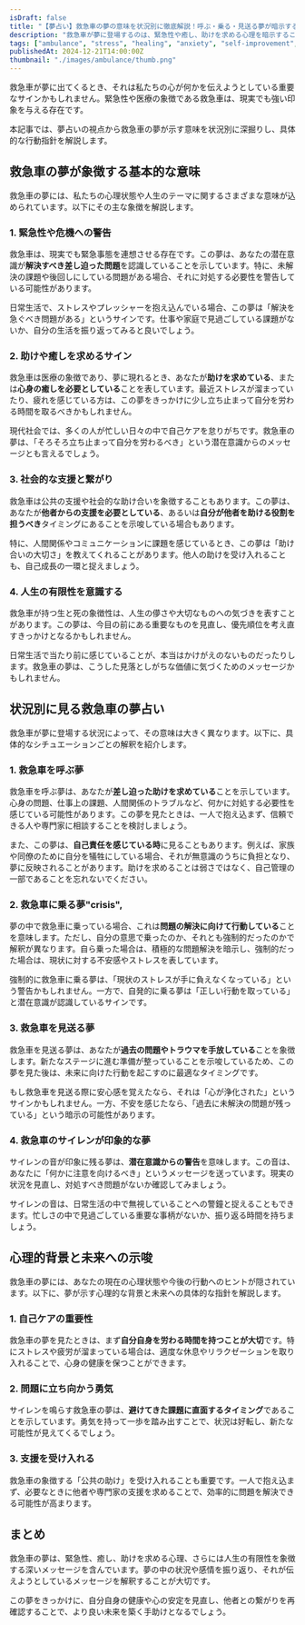 ```yaml
---
isDraft: false
title: "【夢占い】救急車の夢の意味を状況別に徹底解説！呼ぶ・乗る・見送る夢が暗示するメッセージ"
description: "救急車が夢に登場するのは、緊急性や癒し、助けを求める心理を暗示することがあります。本記事では、夢占いの視点から救急車の夢が伝える深いメッセージを状況別に解説し、現実生活に活かせるヒントをお届けします。"
tags: ["ambulance", "stress", "healing", "anxiety", "self-improvement", "relationships"]
publishedAt: 2024-12-21T14:00:00Z
thumbnail: "./images/ambulance/thumb.png"
---
```


救急車が夢に出てくるとき、それは私たちの心が何かを伝えようとしている重要なサインかもしれません。緊急性や医療の象徴である救急車は、現実でも強い印象を与える存在です。

本記事では、夢占いの視点から救急車の夢が示す意味を状況別に深掘りし、具体的な行動指針を解説します。

<TableOfContents />

<AdUnit />

## 救急車の夢が象徴する基本的な意味

救急車の夢には、私たちの心理状態や人生のテーマに関するさまざまな意味が込められています。以下にその主な象徴を解説します。

### 1. 緊急性や危機への警告

救急車は、現実でも緊急事態を連想させる存在です。この夢は、あなたの潜在意識が<strong>解決すべき差し迫った問題</strong>を認識していることを示しています。特に、未解決の課題や後回しにしている問題がある場合、それに対処する必要性を警告している可能性があります。

日常生活で、ストレスやプレッシャーを抱え込んでいる場合、この夢は「解決を急ぐべき問題がある」というサインです。仕事や家庭で見過ごしている課題がないか、自分の生活を振り返ってみると良いでしょう。

### 2. 助けや癒しを求めるサイン

救急車は医療の象徴であり、夢に現れるとき、あなたが<strong>助けを求めている</strong>、または<strong>心身の癒しを必要としている</strong>ことを表しています。最近ストレスが溜まっていたり、疲れを感じている方は、この夢をきっかけに少し立ち止まって自分を労わる時間を取るべきかもしれません。

現代社会では、多くの人が忙しい日々の中で自己ケアを怠りがちです。救急車の夢は、「そろそろ立ち止まって自分を労わるべき」という潜在意識からのメッセージとも言えるでしょう。

### 3. 社会的な支援と繋がり

救急車は公共の支援や社会的な助け合いを象徴することもあります。この夢は、あなたが<strong>他者からの支援を必要としている</strong>、あるいは<strong>自分が他者を助ける役割を担うべき</strong>タイミングにあることを示唆している場合もあります。

特に、人間関係やコミュニケーションに課題を感じているとき、この夢は「助け合いの大切さ」を教えてくれることがあります。他人の助けを受け入れることも、自己成長の一環と捉えましょう。

### 4. 人生の有限性を意識する

救急車が持つ生と死の象徴性は、人生の儚さや大切なものへの気づきを表すことがあります。この夢は、今目の前にある重要なものを見直し、優先順位を考え直すきっかけとなるかもしれません。

日常生活で当たり前に感じていることが、本当はかけがえのないものだったりします。救急車の夢は、こうした見落としがちな価値に気づくためのメッセージかもしれません。

<AdUnit />

## 状況別に見る救急車の夢占い

救急車が夢に登場する状況によって、その意味は大きく異なります。以下に、具体的なシチュエーションごとの解釈を紹介します。

### 1. 救急車を呼ぶ夢

救急車を呼ぶ夢は、あなたが<strong>差し迫った助けを求めている</strong>ことを示しています。心身の問題、仕事上の課題、人間関係のトラブルなど、何かに対処する必要性を感じている可能性があります。この夢を見たときは、一人で抱え込まず、信頼できる人や専門家に相談することを検討しましょう。

また、この夢は、**自己責任を感じている時**に見ることもあります。例えば、家族や同僚のために自分を犠牲にしている場合、それが無意識のうちに負担となり、夢に反映されることがあります。助けを求めることは弱さではなく、自己管理の一部であることを忘れないでください。

### 2. 救急車に乗る夢"crisis",

夢の中で救急車に乗っている場合、これは<strong>問題の解決に向けて行動している</strong>ことを意味します。ただし、自分の意思で乗ったのか、それとも強制的だったのかで解釈が異なります。自ら乗った場合は、積極的な問題解決を暗示し、強制的だった場合は、現状に対する不安感やストレスを表しています。

強制的に救急車に乗る夢は、「現状のストレスが手に負えなくなっている」という警告かもしれません。一方で、自発的に乗る夢は「正しい行動を取っている」と潜在意識が認識しているサインです。

### 3. 救急車を見送る夢

救急車を見送る夢は、あなたが<strong>過去の問題やトラウマを手放している</strong>ことを象徴します。新たなステージに進む準備が整っていることを示唆しているため、この夢を見た後は、未来に向けた行動を起こすのに最適なタイミングです。

もし救急車を見送る際に安心感を覚えたなら、それは「心が浄化された」というサインかもしれません。一方、不安を感じたなら、「過去に未解決の問題が残っている」という暗示の可能性があります。

### 4. 救急車のサイレンが印象的な夢

サイレンの音が印象に残る夢は、<strong>潜在意識からの警告</strong>を意味します。この音は、あなたに「何かに注意を向けるべき」というメッセージを送っています。現実の状況を見直し、対処すべき問題がないか確認してみましょう。

サイレンの音は、日常生活の中で無視していることへの警鐘と捉えることもできます。忙しさの中で見過ごしている重要な事柄がないか、振り返る時間を持ちましょう。

<AdUnit />

## 心理的背景と未来への示唆

救急車の夢には、あなたの現在の心理状態や今後の行動へのヒントが隠されています。以下に、夢が示す心理的な背景と未来への具体的な指針を解説します。

### 1. 自己ケアの重要性

救急車の夢を見たときは、まず**自分自身を労わる時間を持つことが大切**です。特にストレスや疲労が溜まっている場合は、適度な休息やリラクゼーションを取り入れることで、心身の健康を保つことができます。

### 2. 問題に立ち向かう勇気

サイレンを鳴らす救急車の夢は、**避けてきた課題に直面するタイミング**であることを示しています。勇気を持って一歩を踏み出すことで、状況は好転し、新たな可能性が見えてくるでしょう。

### 3. 支援を受け入れる

救急車の象徴する「公共の助け」を受け入れることも重要です。一人で抱え込まず、必要なときに他者や専門家の支援を求めることで、効率的に問題を解決できる可能性が高まります。

<AdUnit />

## まとめ

救急車の夢は、緊急性、癒し、助けを求める心理、さらには人生の有限性を象徴する深いメッセージを含んでいます。夢の中の状況や感情を振り返り、それが伝えようとしているメッセージを解釈することが大切です。

この夢をきっかけに、自分自身の健康や心の安定を見直し、他者との繋がりを再確認することで、より良い未来を築く手助けとなるでしょう。
